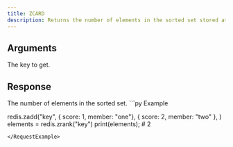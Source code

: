 ```yaml
---
title: ZCARD
description: Returns the number of elements in the sorted set stored at key.
---
```



## Arguments 

<ParamField body="key" type="str" required>
  The key to get.
</ParamField>

## Response

<ResponseField type="integer" required>
    The number of elements in the sorted set.
</ResponseField>



<RequestExample>
```py Example

redis.zadd("key", 
    { score: 1, member: "one"}, 
    { score: 2, member: "two" },
)
elements = redis.zrank("key")
print(elements); # 2
```
</RequestExample>
